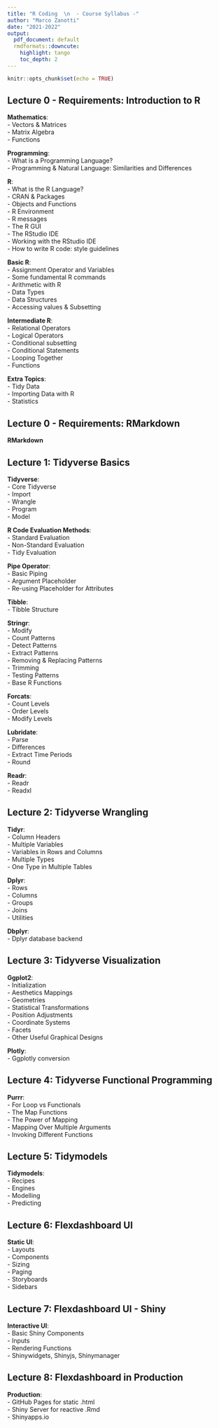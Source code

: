 ```yaml
---
title: "R Coding  \n  - Course Syllabus -"
author: "Marco Zanotti"
date: "2021-2022"
output:
  pdf_document: default
  rmdformats::downcute:
    highlight: tango
    toc_depth: 2
---
```


```r
knitr::opts_chunk$set(echo = TRUE)
```


## Lecture 0 - Requirements: Introduction to R

**Mathematics**:  
- Vectors & Matrices    
- Matrix Algebra  
- Functions  

**Programming**:  
- What is a Programming Language?  
- Programming & Natural Language: Similarities and Differences  

**R**:  
- What is the R Language?  
- CRAN & Packages  
- Objects and Functions  
- R Environment  
- R messages  
- The R GUI  
- The RStudio IDE  
- Working with the RStudio IDE  
- How to write R code: style guidelines  

**Basic R**:  
- Assignment Operator and Variables  
- Some fundamental R commands  
- Arithmetic with R  
- Data Types  
- Data Structures  
- Accessing values & Subsetting  

**Intermediate R**:  
- Relational Operators  
- Logical Operators  
- Conditional subsetting  
- Conditional Statements  
- Looping Together  
- Functions  

**Extra Topics**:  
- Tidy Data  
- Importing Data with R  
- Statistics  


## Lecture 0 - Requirements: RMarkdown

**RMarkdown** 


## Lecture 1: Tidyverse Basics

**Tidyverse**:  
- Core Tidyverse    
- Import  
- Wrangle  
- Program  
- Model  

**R Code Evaluation Methods**:  
- Standard Evaluation  
- Non-Standard Evaluation  
- Tidy Evaluation  

**Pipe Operator**:  
- Basic Piping  
- Argument Placeholder  
- Re-using Placeholder for Attributes  

**Tibble**:  
- Tibble Structure  

**Stringr**:  
- Modify  
- Count Patterns  
- Detect Patterns  
- Extract Patterns  
- Removing & Replacing Patterns  
- Trimming  
- Testing Patterns  
- Base R Functions  

**Forcats**:  
- Count Levels  
- Order Levels  
- Modify Levels  

**Lubridate**:  
- Parse  
- Differences  
- Extract Time Periods  
- Round  

**Readr**:  
- Readr  
- Readxl  


## Lecture 2: Tidyverse Wrangling

**Tidyr**:  
- Column Headers    
- Multiple Variables  
- Variables in Rows and Columns  
- Multiple Types  
- One Type in Multiple Tables  

**Dplyr**:  
- Rows    
- Columns  
- Groups  
- Joins  
- Utilities  

**Dbplyr**:  
- Dplyr database backend  


## Lecture 3: Tidyverse Visualization

**Ggplot2**:  
- Initialization    
- Aesthetics Mappings  
- Geometries  
- Statistical Transformations  
- Position Adjustments  
- Coordinate Systems  
- Facets  
- Other Useful Graphical Designs  

**Plotly**:  
- Ggplotly conversion  


## Lecture 4: Tidyverse Functional Programming

**Purrr**:  
- For Loop vs Functionals   
- The Map Functions  
- The Power of Mapping  
- Mapping Over Multiple Arguments  
- Invoking Different Functions  


## Lecture 5: Tidymodels

**Tidymodels**:  
- Recipes   
- Engines  
- Modelling  
- Predicting  


## Lecture 6: Flexdashboard UI

**Static UI**:  
- Layouts  
- Components  
- Sizing  
- Paging  
- Storyboards  
- Sidebars  


## Lecture 7: Flexdashboard UI - Shiny

**Interactive UI**:  
- Basic Shiny Components  
- Inputs  
- Rendering Functions  
- Shinywidgets, Shinyjs, Shinymanager  


## Lecture 8: Flexdashboard in Production

**Production**:  
- GitHub Pages for static .html  
- Shiny Server for reactive .Rmd  
- Shinyapps.io  

